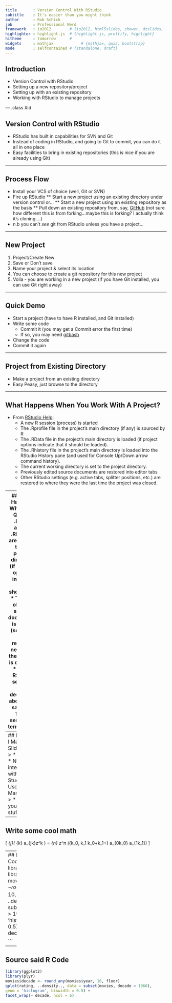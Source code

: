 ```yaml
---
title       : Version Control With RStudio
subtitle    : It's easier than you might think
author      : Rob Schick
job         : Professional Nerd
framework   : io2012        # {io2012, html5slides, shower, dzslides, ...}
highlighter : highlight.js  # {highlight.js, prettify, highlight}
hitheme     : tomorrow      # 
widgets     : mathjax            # {mathjax, quiz, bootstrap}
mode        : selfcontained # {standalone, draft}
---
```


## Introduction

* Version Control with RStudio
 * Setting up a new repository/project
 * Setting up with an existing repository
* Working with RStudio to manage projects

--- .class #id 

## Version Control with RStudio
* RStudio has built in capabilities for SVN and Git
* Instead of coding in RStudio, and going to Git to commit, you can do it all in one place
* Easy facilities to bring in existing repositories (this is nice if you are already using Git)

---

## Process Flow

* Install your VCS of choice (well, Git or SVN)
* Fire up RStudio
** Start a new project using an existing directory under version control or...
** Start a new project using an existing repository as the basis
** Pull down an existing repository from, say, [GitHub](https://github.com/square/crossfilter) (not sure how different this is from forking...maybe this is forking? I actually think it's cloning....)
* n.b you can't _see_ git from RStudio unless you have a project...

---

## New Project
1. Project/Create New
2. Save or Don't save
3. Name your project & select its location
4. You can choose to create a git repository for this new project
5. Voila - you are working in a new project (if you have Git installed, you can use Git right away)

--- 

## Quick Demo
* Start a project (have to have R installed, and Git installed)
* Write some code
  * Commit it (you may get a Commit error the first time) 
  * If so, you may need [gitbash](https://help.github.com/articles/set-up-git#platform-windows)
* Change the code
* Commit it again

--- 

## Project from Existing Directory
* Make a project from an existing directory
* Easy Peasy, just browse to the directory

---

## What Happens When You Work With A Project?
* From [RStudio Help](http://www.rstudio.com/ide/docs/using/projects):
  * A new R session (process) is started
  * The .Rprofile file in the project's main directory (if any) is sourced by R
  * The .RData file in the project's main directory is loaded (if project options indicate that it should be loaded).
  * The .Rhistory file in the project's main directory is loaded into the RStudio History pane (and used for Console Up/Down arrow command history).
  * The current working directory is set to the project directory.
  * Previously edited source documents are restored into editor tabs
  * Other RStudio settings (e.g. active tabs, splitter positions, etc.) are restored to where they were the last time the project was closed.

---
## What Happens When You Quit?
* .RData and/or .Rhistory are written to the project directory (if current options indicate they should be)
* The list of open source documents is saved (so it can be restored next time the project is opened)
* Other RStudio settings (as described above) are saved.
* The R session is terminated.

--- 
## How Did I Make this Slide Deck?
> * [slidify](http://slidify.org/index.html)
> * Nicely integrated with R Studio
> * Uses R Markdown
> * Lets you do cool stuff like:

---
## Write some cool math
\[  \prod_{j\ge0}\left( \sum_{k\ge0} a_{jk}z^k \right) = \sum_{n\ge0} z^n \left(\sum_{k_0, k_1\ldots\ge0 \atop k_0+k_1+\cdots=0} a_{0k_0} a_{1k_1}\ldots \right) \]

--- 
## Display some R Code
```
library(ggplot2)
library(plyr)
movies$decade <- round_any(movies$year, 10, floor)
qplot(rating, ..density.., data = subset(movies, decade > 1960), 
geom = 'histogram', binwidth = 0.5) + 
facet_wrap(~ decade, ncol = 6)

```

---
## Source said R Code
```r
library(ggplot2)
library(plyr)
movies$decade <- round_any(movies$year, 10, floor)
qplot(rating, ..density.., data = subset(movies, decade > 1960), 
geom = 'histogram', binwidth = 0.5) + 
facet_wrap(~ decade, ncol = 6)

```